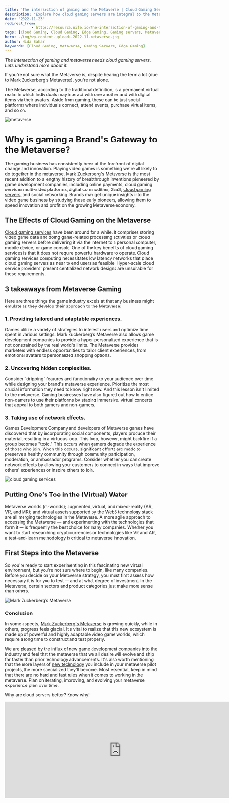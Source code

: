 ```yaml
---
title: 'The intersection of gaming and the Metaverse | Cloud Gaming Servers'
description: "Explore how cloud gaming servers are integral to the Metaverse, shaping the future of gaming and virtual experiences."
date: "2022-11-23"
redirect_from: 
            - https://resource.nife.io/the-intersection-of-gaming-and-the-metaverse-cloud-gaming-servers/
tags: [Cloud Gaming, Cloud Gaming, Edge Gaming, Gaming servers, Metaverse, Metaverse]
hero: ./img/wp-content-uploads-2022-11-metaverse.jpg
author: Nida Sahar
keywords: [Cloud Gaming, Metaverse, Gaming Servers, Edge Gaming]
---
```

_The intersection of gaming and metaverse needs cloud gaming servers. Lets understand more about it._

If you're not sure what the Metaverse is, despite hearing the term a lot (due to Mark Zuckerberg's Metaverse), you're not alone.

The Metaverse, according to the traditional definition, is a permanent virtual realm in which individuals may interact with one another and with digital items via their avatars. Aside from gaming, these can be just social platforms where individuals connect, attend events, purchase virtual items, and so on.

![metaverse](https://raw.githubusercontent.com/nifetency/nife-blog-content/main/blog/img/6480548.jpg)
<br/>



 
# Why is gaming a Brand's Gateway to the Metaverse?

The gaming business has consistently been at the forefront of digital change and innovation. Playing video games is something we're all likely to do together in the metaverse. Mark Zuckerberg's Metaverse is the most recent addition to a lengthy history of breakthrough inventions pioneered by game development companies, including online payments, cloud gaming services multi-sided platforms, digital commodities, SaaS, [cloud gaming servers](/blog/top-cloud-servers-to-opt-for-to-skyrocket-your-gaming-experience/), and social networking. Brands may get unique insights into the video game business by studying these early pioneers, allowing them to speed innovation and profit on the growing Metaverse economy.

## The Effects of Cloud Gaming on the Metaverse

[Cloud gaming services](/blog/quick-guide-why-are-cloud-servers-better-for-gaming/) have been around for a while. It comprises storing video game data and doing game-related processing activities on cloud gaming servers before delivering it via the Internet to a personal computer, mobile device, or game console. One of the key benefits of cloud gaming services is that it does not require powerful hardware to operate. Cloud gaming services computing necessitates low latency networks that place cloud gaming servers as near to end users as feasible. Hyper-scale cloud service providers' present centralized network designs are unsuitable for these requirements.

## 3 takeaways from Metaverse Gaming

Here are three things the game industry excels at that any business might emulate as they develop their approach to the Metaverse:

### 1. Providing tailored and adaptable experiences.

Games utilize a variety of strategies to interest users and optimize time spent in various settings. Mark Zuckerberg's Metaverse also allows game development companies to provide a hyper-personalized experience that is not constrained by the real world's limits. The Metaverse provides marketers with endless opportunities to tailor client experiences, from emotional avatars to personalized shopping options.

### 2. Uncovering hidden complexities.

Consider "dripping" features and functionality to your audience over time while designing your brand's metaverse experience. Prioritize the most crucial information they need to know right now. And this lesson isn't limited to the metaverse. Gaming businesses have also figured out how to entice non-gamers to use their platforms by staging immersive, virtual concerts that appeal to both gamers and non-gamers.

### 3. Taking use of network effects.

Games Development Company and developers of Metaverse games have discovered that by incorporating social components, players produce their material, resulting in a virtuous loop. This loop, however, might backfire if a group becomes "toxic." This occurs when gamers degrade the experience of those who join. When this occurs, significant efforts are made to preserve a healthy community through community participation, moderation, or ambassador programs. Consider whether you can create network effects by allowing your customers to connect in ways that improve others' experiences or inspire others to join.


![cloud gaming services](https://raw.githubusercontent.com/nifetency/nife-blog-content/main/blog/img/metaverse.jpg)
<br/>


 

## Putting One's Toe in the (Virtual) Water

Metaverse worlds (m-worlds); augmented, virtual, and mixed-reality (AR, VR, and MR); and virtual assets supported by the Web3 technology stack are all merging technologies in the Metaverse. A more agile approach to accessing the Metaverse — and experimenting with the technologies that form it — is frequently the best choice for many companies. Whether you want to start researching cryptocurrencies or technologies like VR and AR, a test-and-learn methodology is critical to metaverse innovation.

## First Steps into the Metaverse

So you're ready to start experimenting in this fascinating new virtual environment, but you're not sure where to begin, like many companies. Before you decide on your Metaverse strategy, you must first assess how necessary it is for you to test — and at what degree of investment. In the Metaverse, certain sectors and product categories just make more sense than others.

![Mark Zuckerberg's Metaverse](https://raw.githubusercontent.com/nifetency/nife-blog-content/main/blog/img/Mark-Zuckerbergs-Metaverse.jpg)
<br/>


 

### Conclusion

In some aspects, [Mark Zuckerberg's Metaverse](https://www.nytimes.com/2022/10/09/technology/meta-zuckerberg-metaverse.html) is growing quickly, while in others, progress feels glacial. It's vital to realize that this new ecosystem is made up of powerful and highly adaptable video game worlds, which require a long time to construct and test properly.

We are pleased by the influx of new game development companies into the industry and feel that the metaverse that we all desire will evolve and ship far faster than prior technology advancements. It's also worth mentioning that the more layers of [new technology](/blog/edge-gaming-the-future-amazon-cloud-server/) you include in your metaverse pilot projects, the more specialized they'll become. Most essential, keep in mind that there are no hard and fast rules when it comes to working in the metaverse. Plan on iterating, improving, and evolving your metaverse experience plan over time.

Why are cloud servers better? Know why!

<iframe width="760" height="315" src="https://www.youtube.com/embed/DwMO3fsH4_w?si=67i547Tbhdq5XCrx" title="YouTube video player" frameborder="0" allow="accelerometer; autoplay; clipboard-write; encrypted-media; gyroscope; picture-in-picture; web-share" referrerpolicy="strict-origin-when-cross-origin" allowfullscreen></iframe>


